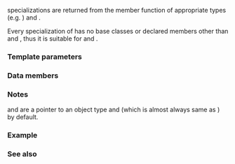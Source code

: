 {{cpp/title|allocation_result}}
{{cpp/memory/navbar}}
{{ddcl|header=memory|since=c++23|1=
template&lt; class Pointer, class SizeType = std::size_t &gt;
struct allocation_result;
}}

{{tt|allocation_result}} specializations are returned from the {{tt|allocate_at_least}} member function of appropriate {{named req|Allocator}} types (e.g. {{ltt|cpp/memory/allocator/allocate_at_least|std::allocator::allocate_at_least}}) and {{ltt|cpp/memory/allocator_traits/allocate_at_least|std::allocator_traits::allocate_at_least}}.

Every specialization of {{tt|allocation_result}} has no base classes or declared members other than {{tt|ptr}} and {{tt|count}}, thus it is suitable for {{lt|cpp/language/aggregate initialization}} and {{lt|cpp/language/structured binding}}.

===Template parameters===
{{par begin}}
{{par|Pointer|typically {{c|std::allocator_traits&lt;Alloc&gt;::pointer}}, where {{tt|Alloc}} is an {{named req|Allocator}} type}}
{{par|SizeType|typically {{c|std::allocator_traits&lt;Alloc&gt;::size_type}}, where {{tt|Alloc}} is an {{named req|Allocator}} type}}
{{par end}}

===Data members===
{{dsc begin}}
{{dsc hitem|Member name|Definition}}
{{dsc mem obj|ptr|nolink=true|a pointer of type {{tt|Pointer}} which is typically used for the address of the first element in the storage allocated by {{tt|allocate_at_least}}}}
{{dsc mem obj|count|nolink=true|a value of type {{tt|SizeType}} which is typically used for the actual number of elements in the storage allocated by {{tt|allocate_at_least}}}}
{{dsc end}}

===Notes===
{{tt|Pointer}} and {{tt|SizeType}} are a pointer to an object type and {{c|std::make_unsigned_t&lt;std::ptrdiff_t&gt;}} (which is almost always same as {{lc|std::size_t}}) by default.

{{feature test macro|__cpp_lib_allocate_at_least|std=C++23|value=202302L|Size-feedback in the Allocator interface}}

===Example===
{{example}}

===See also===
{{dsc begin}}
{{dsc inc|cpp/memory/allocator/dsc allocate_at_least}}
{{dsc inc|cpp/memory/allocator_traits/dsc allocate_at_least}}
{{dsc end}}

{{langlinks|es|ja|ru|zh}}